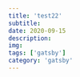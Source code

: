 ---
title: 'test22'
subtitle: 
date: 2020-09-15
description: 
img: 
tags: ['gatsby']
category: 'gatsby'
---

<lorem />